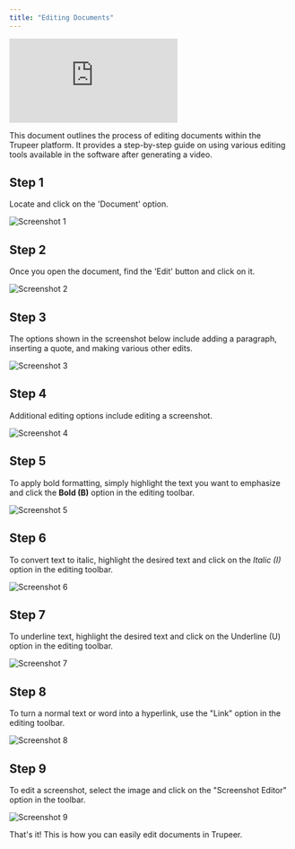 ```yaml
---
title: "Editing Documents"
---
```


<iframe
  src="https://app.trupeer.ai/embed?slug=lkkaQd"
  className="w-full aspect-video rounded-lg overflow-hidden"
  frameborder="0"
  allowfullscreen="true"
></iframe>

This document outlines the process of editing documents within the Trupeer platform. It provides a step-by-step guide on using various editing tools available in the software after generating a video.

## Step 1

Locate and click on the 'Document' option.

![Screenshot 1](images/editing-documents/image1.jpg)

## Step 2

Once you open the document, find the 'Edit' button and click on it.

![Screenshot 2](images/editing-documents/image2.jpg)

## Step 3

The options shown in the screenshot below include adding a paragraph, inserting a quote, and making various other edits.

![Screenshot 3](images/editing-documents/image3.jpg)

## Step 4

Additional editing options include editing a screenshot.

![Screenshot 4](images/editing-documents/image4.jpg)

## Step 5

To apply bold formatting, simply highlight the text you want to emphasize and click the **Bold (B)** option in the editing toolbar.

![Screenshot 5](images/editing-documents/image5.jpg)

## Step 6

To convert text to italic, highlight the desired text and click on the _Italic (I)_ option in the editing toolbar.

![Screenshot 6](images/editing-documents/image6.jpg)

## Step 7

To underline text, highlight the desired text and click on the Underline (U) option in the editing toolbar.

![Screenshot 7](images/editing-documents/image7.jpg)

## Step 8

To turn a normal text or word into a hyperlink, use the "Link" option in the editing toolbar.

![Screenshot 8](images/editing-documents/image8.jpg)

## Step 9

To edit a screenshot, select the image and click on the "Screenshot Editor" option in the toolbar.

![Screenshot 9](images/editing-documents/image9.jpg)

That's it! This is how you can easily edit documents in Trupeer.
